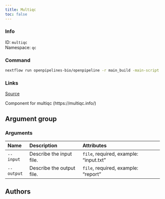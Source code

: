 ```yaml
---
title: Multiqc
toc: false
---
```


::: {.column-margin}

### Info

ID: `multiqc`  
Namespace: `qc`

### Command

```bash
nextflow run openpipelines-bio/openpipeline -r main_build -main-script target/nextflow/qc/multiqc/main.nf --help
```

### Links
[Source](https://github.com/openpipelines-bio/openpipeline/blob/main/src/qc/multiqc){.btn-action .btn-sm .btn-info .btn role="button"}
:::

Component for multiqc (https://multiqc.info/)


## Argument group

### Arguments



|Name       |Description               |Attributes                             |
|:----------|:-------------------------|:--------------------------------------|
|`--input`  |Describe the input file.  |`file`, required, example: "input.txt" |
|`--output` |Describe the output file. |`file`, required, example: "report"    |

## Authors



